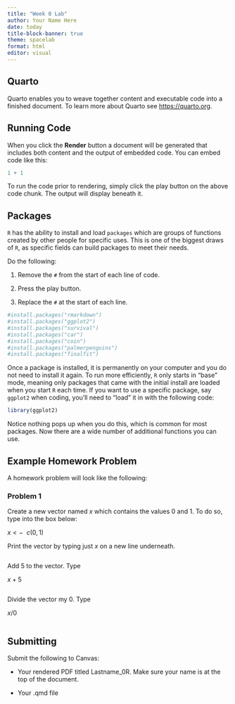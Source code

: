 ```yaml
---
title: "Week 0 Lab"
author: Your Name Here
date: today 
title-block-banner: true
theme: spacelab
format: html
editor: visual
---
```


## Quarto

Quarto enables you to weave together content and executable code into a finished document. To learn more about Quarto see <https://quarto.org>.

## Running Code

When you click the **Render** button a document will be generated that includes both content and the output of embedded code. You can embed code like this:

```r
1 + 1
```

To run the code prior to rendering, simply click the play button on the above code chunk. The output will display beneath it.

## Packages

`R` has the ability to install and load `packages` which are groups of functions created by other people for specific uses. This is one of the biggest draws of `R`, as specific fields can build packages to meet their needs.

Do the following:

1.  Remove the `#` from the start of each line of code.

2.  Press the play button.

3.  Replace the `#` at the start of each line.

```r
#install.packages("rmarkdown")
#install.packages("ggplot2")
#install.packages("survival")
#install.packages("car")
#install.packages("coin")
#install.packages("palmerpenguins")
#install.packages("finalfit")
```

Once a package is installed, it is permanently on your computer and you do not need to install it again. To run more efficiently, `R` only starts in "base" mode, meaning only packages that came with the initial install are loaded when you start `R` each time. If you want to use a specific package, say `ggplot2` when coding, you'll need to "load" it in with the following code:

```r
library(ggplot2)
```

Notice nothing pops up when you do this, which is common for most packages. Now there are a wide number of additional functions you can use.

## Example Homework Problem

A homework problem will look like the following:

### Problem 1

Create a new vector named $x$ which contains the values 0 and 1. To do so, type into the box below:

$x <-~~c(0,1)$

Print the vector by typing just $x$ on a new line underneath.

```r

```

Add 5 to the vector. Type

$x + 5$

```r

```

Divide the vector my 0. Type

$x/0$

```r

```

## Submitting

Submit the following to Canvas:

-   Your rendered PDF titled Lastname_0R. Make sure your name is at the top of the document.

-   Your .qmd file
